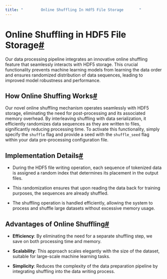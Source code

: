 ```yaml
---
title: "        Online Shuffling In Hdf5 File Storage       "
---
```

  
Online Shuffling in HDF5 File Storage[#](#online-shuffling-in-hdf5-file-storage "Permalink to this headline")
=============================================================================================================

Our data processing pipeline integrates an innovative online shuffling feature that seamlessly interacts with HDF5 storage. This crucial functionality prevents machine learning models from learning the data order and ensures randomized distribution of data sequences, leading to improved model robustness and performance.

How Online Shuffing Works[#](#how-online-shuffing-works "Permalink to this headline")
-------------------------------------------------------------------------------------

Our novel online shuffling mechanism operates seamlessly with HDF5 storage, eliminating the need for post-processing and its associated memory overhead. By interleaving shuffling with data serialization, it efficiently randomizes data sequences as they are written to files, significantly reducing processing time. To activate this functionality, simply specify the `shuffle` flag and provide a seed with the `shuffle_seed` flag within your data pre-processing configuration file.

Implementation Details[#](#implementation-details "Permalink to this headline")
-------------------------------------------------------------------------------

* During the HDF5 file writing operation, each sequence of tokenized data is assigned a random index that determines its placement in the output files.
    
* This randomization ensures that upon reading the data back for training purposes, the sequences are already shuffled.
    
* The shuffling operation is handled efficiently, allowing the system to process and shuffle large datasets without excessive memory usage.
    

Advantages of Online Shuffling[#](#advantages-of-online-shuffling "Permalink to this headline")
-----------------------------------------------------------------------------------------------

* **Efficiency**: By eliminating the need for a separate shuffling step, we save on both processing time and memory.
    
* **Scalability**: This approach scales elegantly with the size of the dataset, suitable for large-scale machine learning tasks.
    
* **Simplicity**: Reduces the complexity of the data preparation pipeline by integrating shuffling into the data writing process.